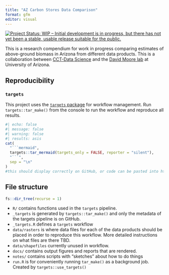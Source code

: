 ```yaml
---
title: "AZ Carbon Stores Data Comparison"
format: gfm
editor: visual
---
```


<!-- README.md is generated from README.qmd. Please edit that file -->

<!-- badges: start -->

[![Project Status: WIP – Initial development is in progress, but there has not yet been a stable, usable release suitable for the public.](https://www.repostatus.org/badges/latest/wip.svg)](https://www.repostatus.org/#wip)

<!-- badges: end -->

This is a research compendium for work in progress comparing estimates of above-ground biomass in Arizona from different data products.
This is a collaboration between [CCT-Data Science](https://datascience.cct.arizona.edu/) and the [David Moore lab](https://djpmoore.tumblr.com/home) at University of Arizona.

## Reproducibility

```{=html}
<!--
### `renv`

This project uses [`renv`](https://rstudio.github.io/renv/articles/renv.html) for package management.
When opening this repo as an RStudio Project for the first time, `renv` should automatically install itself and prompt you to run `renv::restore()` to install all package dependencies.
-->
```
### `targets`

This project uses the [`targets` package](https://docs.ropensci.org/targets/) for workflow management.
Run `targets::tar_make()` from the console to run the workflow and reproduce all results.

```r
#| echo: false
#| message: false
#| warning: false
#| results: asis
cat(
  "```mermaid",
  targets::tar_mermaid(targets_only = FALSE, reporter = "silent"),
  "```",
  sep = "\n"
)
#this should display correctly on GitHub, or code can be pasted into https://mermaid.live
```

## File structure

```r
fs::dir_tree(recurse = 1)
```

-   `R/` contains functions used in the `targets` pipeline.
-   `_targets` is generated by `targets::tar_make()` and only the metadata of the targets pipeline is on GitHub.
-   `_targets.R` defines a `targets` workflow
<!-- -   `_targets_packages.R` is generated by `targets::tar_renv()` -->
-   `data/rasters` is where data files for each of the data products should be placed in order to reproduce this workflow.  More detailed instructions on what files are there TBD.
-   `data/shapefiles` currently unused in workflow.
-   `docs/` contains output figures and reports that are rendered.
-   `notes/` contains scripts with "sketches" about how to do things
<!-- -   `renv/` and `renv.lock` are necessary for the `renv` package to work (see above) -->
-   `run.R` is for conveniently running `tar_make()` as a background job. Created by `targets::use_targets()`
